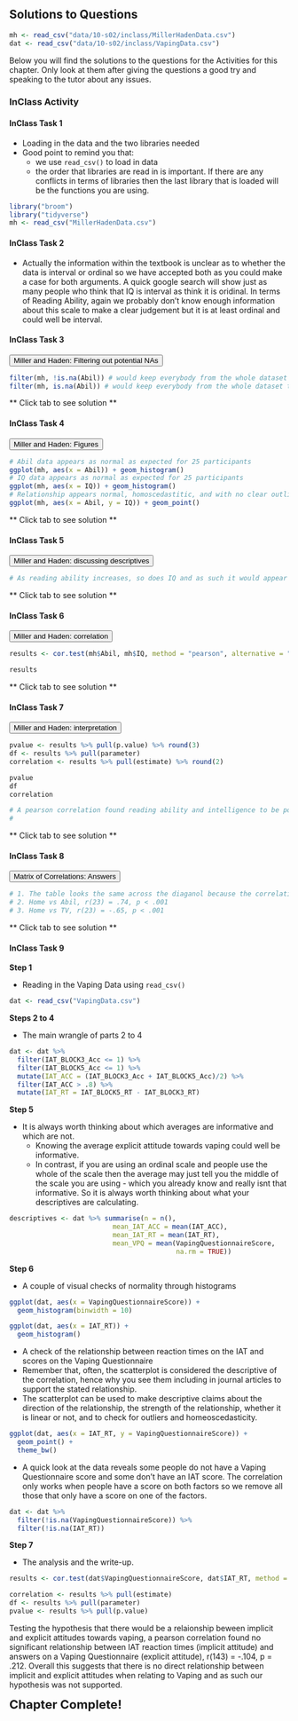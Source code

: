 ## Solutions to Questions

```r
mh <- read_csv("data/10-s02/inclass/MillerHadenData.csv")
dat <- read_csv("data/10-s02/inclass/VapingData.csv")
```

Below you will find the solutions to the questions for the Activities for this chapter. Only look at them after giving the questions a good try and speaking to the tutor about any issues.

### InClass Activity

#### InClass Task 1

* Loading in the data and the two libraries needed
* Good point to remind you that: 
    * we use `read_csv()` to load in data 
    * the order that libraries are read in is important. If there are any conflicts in terms of libraries then the last library that is loaded will be the functions you are using.
    
```r
library("broom")
library("tidyverse")
mh <- read_csv("MillerHadenData.csv")
```

#### InClass Task 2

* Actually the information within the textbook is unclear as to whether the data is interval or ordinal so we have accepted both as you could make a case for both arguments. A quick google search will show just as many people who think that IQ is interval as think it is oridinal.  In terms of Reading Ability, again we probably don't know enough information about this scale to make a clear judgement but it is at least ordinal and could well be interval.

#### InClass Task 3

<div class="solution"><button>Miller and Haden: Filtering out potential NAs</button>
```r
filter(mh, !is.na(Abil)) # would keep everybody from the whole dataset that has a score for Ability
filter(mh, is.na(Abil)) # would keep everybody from the whole dataset that does not have a score for Ability
```
</div>

** Click tab to see solution **

#### InClass Task 4

<div class="solution"><button>Miller and Haden: Figures</button>
```r
# Abil data appears as normal as expected for 25 participants
ggplot(mh, aes(x = Abil)) + geom_histogram()
# IQ data appears as normal as expected for 25 participants
ggplot(mh, aes(x = IQ)) + geom_histogram()
# Relationship appears normal, homoscedastitic, and with no clear outliers
ggplot(mh, aes(x = Abil, y = IQ)) + geom_point()
```
</div>

** Click tab to see solution **

#### InClass Task 5

<div class="solution"><button>Miller and Haden: discussing descriptives</button>
```r
# As reading ability increases, so does IQ and as such it would appear that our data is inline with our hypothesis that the two variables are positively correlated. This appears to be a medium strength relationship.
```
</div>

** Click tab to see solution **

#### InClass Task 6

<div class="solution"><button>Miller and Haden: correlation</button>
```r
results <- cor.test(mh$Abil, mh$IQ, method = "pearson", alternative = "two.sided") %>% tidy

results
```
</div>

** Click tab to see solution **

#### InClass Task 7

<div class="solution"><button>Miller and Haden: interpretation</button>
```r
pvalue <- results %>% pull(p.value) %>% round(3)
df <- results %>% pull(parameter)
correlation <- results %>% pull(estimate) %>% round(2)

pvalue
df
correlation

# A pearson correlation found reading ability and intelligence to be positively correlated with a medium to strong relationship, (r(23) = .45, p = .024). As such we can say that our hypothesis is supported and that there appears to be a relationship between reading ability and IQ in that as reading ability increases so does intelligence.
# 
```
</div>

** Click tab to see solution **

#### InClass Task 8

<div class="solution"><button>Matrix of Correlations: Answers</button>
```r
# 1. The table looks the same across the diaganol because the correlation of e.g. Abil vs Abil is not shown, and the correlation of Abil vs Home is the same as the correlation of Home vs Abil
# 2. Home vs Abil, r(23) = .74, p < .001 
# 3. Home vs TV, r(23) = -.65, p < .001 
```
</div>

** Click tab to see solution **

#### InClass Task 9

**Step 1**

* Reading in the Vaping Data using `read_csv()`

```r
dat <- read_csv("VapingData.csv")
```

**Steps 2 to 4**

* The main wrangle of parts 2 to 4

```r
dat <- dat %>% 
  filter(IAT_BLOCK3_Acc <= 1) %>%
  filter(IAT_BLOCK5_Acc <= 1) %>%
  mutate(IAT_ACC = (IAT_BLOCK3_Acc + IAT_BLOCK5_Acc)/2) %>%
  filter(IAT_ACC > .8) %>%
  mutate(IAT_RT = IAT_BLOCK5_RT - IAT_BLOCK3_RT)
```

**Step 5**

* It is always worth thinking about which averages are informative and which are not.
    * Knowing the average explicit attitude towards vaping could well be informative.
    * In contrast, if you are using an ordinal scale and people use the whole of the scale then the average may just tell you the middle of the scale you are using - which you already know and really isnt that informative. So it is always worth thinking about what your descriptives are calculating.
    
```r
descriptives <- dat %>% summarise(n = n(),
                          mean_IAT_ACC = mean(IAT_ACC),
                          mean_IAT_RT = mean(IAT_RT),
                          mean_VPQ = mean(VapingQuestionnaireScore, 
                                          na.rm = TRUE))
```

**Step 6**

* A couple of visual checks of normality through histograms

```r
ggplot(dat, aes(x = VapingQuestionnaireScore)) + 
  geom_histogram(binwidth = 10)
```

```r
ggplot(dat, aes(x = IAT_RT)) + 
  geom_histogram()
```

* A check of the relationship between reaction times on the IAT and scores on the Vaping Questionnaire
* Remember that, often, the scatterplot is considered the descriptive of the correlation, hence why you see them including in journal articles to support the stated relationship.
* The scatterplot can be used to make descriptive claims about the direction of the relationship, the strength of the relationship, whether it is linear or not, and to check for outliers and homeoscedasticity.

```r
ggplot(dat, aes(x = IAT_RT, y = VapingQuestionnaireScore)) + 
  geom_point() + 
  theme_bw()
```

* A quick look at the data reveals some people do not have a Vaping Questionnaire score and some don't have an IAT score.  The correlation only works when people have a score on both factors so we remove all those that only have a score on one of the factors.

```r
dat <- dat %>% 
  filter(!is.na(VapingQuestionnaireScore)) %>% 
  filter(!is.na(IAT_RT))
```

**Step 7**

* The analysis and the write-up.

```r
results <- cor.test(dat$VapingQuestionnaireScore, dat$IAT_RT, method = "pearson") %>% tidy()

correlation <- results %>% pull(estimate)
df <- results %>% pull(parameter)
pvalue <- results %>% pull(p.value)
```

Testing the hypothesis that there would be a relaionship beween implicit and explicit attitudes towards vaping, a pearson correlation found no significant relationship between IAT reaction times (implicit attitude) and answers on a Vaping Questionnaire (explicit attitude), r(143) = -.104, p = .212. Overall this suggests that there is no direct relationship between implicit and explicit attitudes when relating to Vaping and as such our hypothesis was not supported.

<span style="font-size: 22px; font-weight: bold; color: var(--purple);">Chapter Complete!</span>

